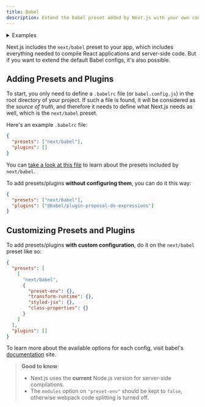 ```yaml
---
title: Babel
description: Extend the babel preset added by Next.js with your own configs.
---
```


<details>
  <summary>Examples</summary>

- [Customizing babel configuration](https://github.com/vercel/next.js/tree/canary/examples/with-custom-babel-config)

</details>

Next.js includes the `next/babel` preset to your app, which includes everything needed to compile React applications and server-side code. But if you want to extend the default Babel configs, it's also possible.

## Adding Presets and Plugins

To start, you only need to define a `.babelrc` file (or `babel.config.js`) in the root directory of your project. If such a file is found, it will be considered as the _source of truth_, and therefore it needs to define what Next.js needs as well, which is the `next/babel` preset.

Here's an example `.babelrc` file:

```json filename=".babelrc"
{
  "presets": ["next/babel"],
  "plugins": []
}
```

You can [take a look at this file](https://github.com/vercel/next.js/blob/canary/packages/next/src/build/babel/preset.ts) to learn about the presets included by `next/babel`.

To add presets/plugins **without configuring them**, you can do it this way:

```json filename=".babelrc"
{
  "presets": ["next/babel"],
  "plugins": ["@babel/plugin-proposal-do-expressions"]
}
```

## Customizing Presets and Plugins

To add presets/plugins **with custom configuration**, do it on the `next/babel` preset like so:

```json filename=".babelrc"
{
  "presets": [
    [
      "next/babel",
      {
        "preset-env": {},
        "transform-runtime": {},
        "styled-jsx": {},
        "class-properties": {}
      }
    ]
  ],
  "plugins": []
}
```

To learn more about the available options for each config, visit babel's [documentation](https://babeljs.io/docs/) site.

> **Good to know**:
>
> - Next.js uses the **current** Node.js version for server-side compilations.
> - The `modules` option on `"preset-env"` should be kept to `false`, otherwise webpack code splitting is turned off.
